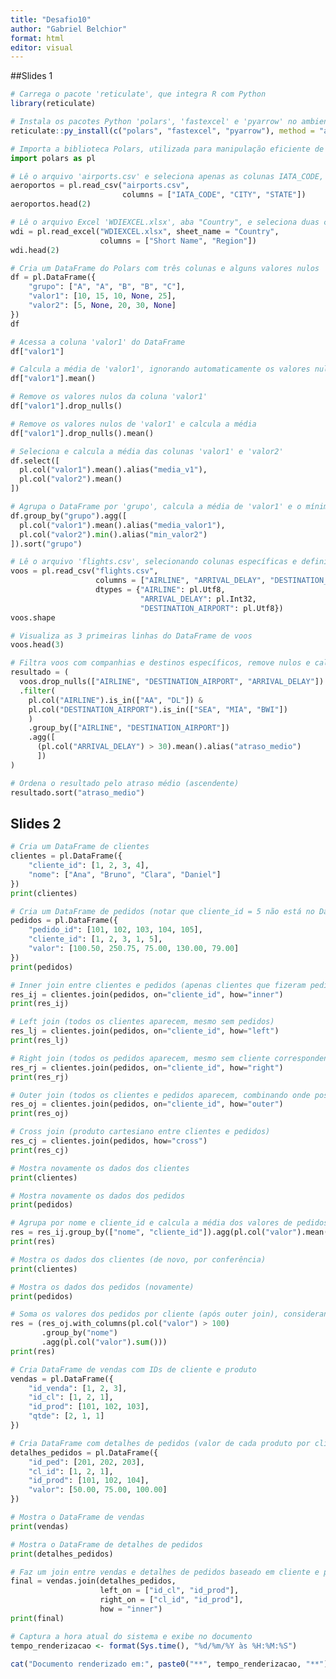 ---
title: "Desafio10"
author: "Gabriel Belchior"
format: html
editor: visual
---
##Slides 1
```{r}
# Carrega o pacote 'reticulate', que integra R com Python
library(reticulate)
```

```{r}
# Instala os pacotes Python 'polars', 'fastexcel' e 'pyarrow' no ambiente 'r-reticulate'
reticulate::py_install(c("polars", "fastexcel", "pyarrow"), method = "auto", envname = "r-reticulate")
```

```{python}
# Importa a biblioteca Polars, utilizada para manipulação eficiente de dados em tabelas (semelhante ao pandas)
import polars as pl
```

```{python}
# Lê o arquivo 'airports.csv' e seleciona apenas as colunas IATA_CODE, CITY e STATE
aeroportos = pl.read_csv("airports.csv",
                         columns = ["IATA_CODE", "CITY", "STATE"])
aeroportos.head(2)
```

```{python}
# Lê o arquivo Excel 'WDIEXCEL.xlsx', aba "Country", e seleciona duas colunas
wdi = pl.read_excel("WDIEXCEL.xlsx", sheet_name = "Country",
                    columns = ["Short Name", "Region"])
wdi.head(2)
```

```{python}
# Cria um DataFrame do Polars com três colunas e alguns valores nulos
df = pl.DataFrame({
    "grupo": ["A", "A", "B", "B", "C"],
    "valor1": [10, 15, 10, None, 25],
    "valor2": [5, None, 20, 30, None]
})
df
```

```{python}
# Acessa a coluna 'valor1' do DataFrame
df["valor1"]
```

```{python}
# Calcula a média de 'valor1', ignorando automaticamente os valores nulos
df["valor1"].mean()
```

```{python}
# Remove os valores nulos da coluna 'valor1'
df["valor1"].drop_nulls()
```

```{python}
# Remove os valores nulos de 'valor1' e calcula a média
df["valor1"].drop_nulls().mean()
```

```{python}
# Seleciona e calcula a média das colunas 'valor1' e 'valor2'
df.select([
  pl.col("valor1").mean().alias("media_v1"),
  pl.col("valor2").mean()
])
```

```{python}
# Agrupa o DataFrame por 'grupo', calcula a média de 'valor1' e o mínimo de 'valor2'
df.group_by("grupo").agg([
  pl.col("valor1").mean().alias("media_valor1"),
  pl.col("valor2").min().alias("min_valor2")
]).sort("grupo")
```

```{python}
# Lê o arquivo 'flights.csv', selecionando colunas específicas e definindo os tipos de dados
voos = pl.read_csv("flights.csv",
                   columns = ["AIRLINE", "ARRIVAL_DELAY", "DESTINATION_AIRPORT"],
                   dtypes = {"AIRLINE": pl.Utf8,
                             "ARRIVAL_DELAY": pl.Int32,
                             "DESTINATION_AIRPORT": pl.Utf8})
voos.shape
```

```{python}
# Visualiza as 3 primeiras linhas do DataFrame de voos
voos.head(3)
```

```{python}
# Filtra voos com companhias e destinos específicos, remove nulos e calcula a taxa de atrasos (>30min)
resultado = (
  voos.drop_nulls(["AIRLINE", "DESTINATION_AIRPORT", "ARRIVAL_DELAY"])
  .filter(
    pl.col("AIRLINE").is_in(["AA", "DL"]) &
    pl.col("DESTINATION_AIRPORT").is_in(["SEA", "MIA", "BWI"])
    )
    .group_by(["AIRLINE", "DESTINATION_AIRPORT"])
    .agg([
      (pl.col("ARRIVAL_DELAY") > 30).mean().alias("atraso_medio")
      ])
)
```

```{python}
# Ordena o resultado pelo atraso médio (ascendente)
resultado.sort("atraso_medio")
```

## Slides 2

```{python}
# Cria um DataFrame de clientes
clientes = pl.DataFrame({
    "cliente_id": [1, 2, 3, 4],
    "nome": ["Ana", "Bruno", "Clara", "Daniel"]
})
print(clientes)
```

```{python}
# Cria um DataFrame de pedidos (notar que cliente_id = 5 não está no DataFrame de clientes)
pedidos = pl.DataFrame({
    "pedido_id": [101, 102, 103, 104, 105],
    "cliente_id": [1, 2, 3, 1, 5],
    "valor": [100.50, 250.75, 75.00, 130.00, 79.00]
})
print(pedidos)
```

```{python}
# Inner join entre clientes e pedidos (apenas clientes que fizeram pedidos aparecem)
res_ij = clientes.join(pedidos, on="cliente_id", how="inner")
print(res_ij)
```

```{python}
# Left join (todos os clientes aparecem, mesmo sem pedidos)
res_lj = clientes.join(pedidos, on="cliente_id", how="left")
print(res_lj)
```

```{python}
# Right join (todos os pedidos aparecem, mesmo sem cliente correspondente)
res_rj = clientes.join(pedidos, on="cliente_id", how="right")
print(res_rj)
```

```{python}
# Outer join (todos os clientes e pedidos aparecem, combinando onde possível)
res_oj = clientes.join(pedidos, on="cliente_id", how="outer")
print(res_oj)
```

```{python}
# Cross join (produto cartesiano entre clientes e pedidos)
res_cj = clientes.join(pedidos, how="cross")
print(res_cj)
```

```{python}
# Mostra novamente os dados dos clientes
print(clientes)
```

```{python}
# Mostra novamente os dados dos pedidos
print(pedidos)
```

```{python}
# Agrupa por nome e cliente_id e calcula a média dos valores de pedidos
res = res_ij.group_by(["nome", "cliente_id"]).agg(pl.col("valor").mean())
print(res)
```

```{python}
# Mostra os dados dos clientes (de novo, por conferência)
print(clientes)
```

```{python}
# Mostra os dados dos pedidos (novamente)
print(pedidos)
```

```{python}
# Soma os valores dos pedidos por cliente (após outer join), considerando apenas valores > 100
res = (res_oj.with_columns(pl.col("valor") > 100)
       .group_by("nome")
       .agg(pl.col("valor").sum()))
print(res)
```

```{python}
# Cria DataFrame de vendas com IDs de cliente e produto
vendas = pl.DataFrame({
    "id_venda": [1, 2, 3],
    "id_cl": [1, 2, 1],
    "id_prod": [101, 102, 103],
    "qtde": [2, 1, 1]
})
```

```{python}
# Cria DataFrame com detalhes de pedidos (valor de cada produto por cliente)
detalhes_pedidos = pl.DataFrame({
    "id_ped": [201, 202, 203],
    "cl_id": [1, 2, 1],
    "id_prod": [101, 102, 104],
    "valor": [50.00, 75.00, 100.00]
})
```

```{python}
# Mostra o DataFrame de vendas
print(vendas)
```

```{python}
# Mostra o DataFrame de detalhes de pedidos
print(detalhes_pedidos)
```

```{python}
# Faz um join entre vendas e detalhes de pedidos baseado em cliente e produto
final = vendas.join(detalhes_pedidos,
                    left_on = ["id_cl", "id_prod"],
                    right_on = ["cl_id", "id_prod"],
                    how = "inner")
print(final)
```

```{r}
# Captura a hora atual do sistema e exibe no documento
tempo_renderizacao <- format(Sys.time(), "%d/%m/%Y às %H:%M:%S")

cat("Documento renderizado em:", paste0("**", tempo_renderizacao, "**"))
```

